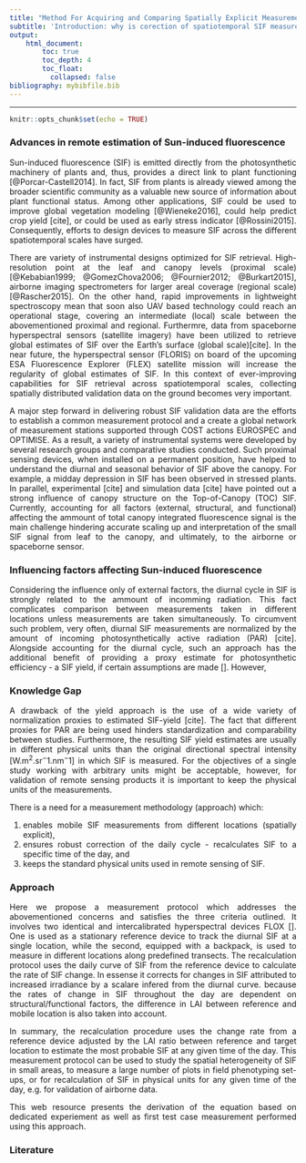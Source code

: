 ```yaml
---
title: "Method For Acquiring and Comparing Spatially Explicit Measurements of Sun-induced Flourescence on the Ground"
subtitle: 'Introduction: why is corection of spatiotemporal SIF measurements important?'
output: 
    html_document:
        toc: true
        toc_depth: 4
        toc_float:
          collapsed: false
bibliography: mybibfile.bib
---
```


<style>
body {
text-align: justify}
</style>


*** 

```r
knitr::opts_chunk$set(echo = TRUE)
```

### Advances in remote estimation of Sun-induced fluorescence  

Sun-induced fluorescence (SIF) is emitted directly from the photosynthetic machinery of plants and, thus, provides a direct link to plant functioning [@Porcar-Castell2014]. In fact, SIF from plants is already viewed among the broader scientific community as a valuable new source of information about plant functional status. Among other applications, SIF could be used to improve global vegetation modeling [@Wieneke2016], could help predict crop yield [cite], or could be used as early stress indicator [@Rossini2015]. Consequently, efforts to design devices to measure SIF across the different spatiotemporal scales have surged. 

There are variety of instrumental designs optimized for SIF retrieval. High-resolution point at the leaf and canopy levels (proximal scale)  [@Kebabian1999; @GomezChova2006; @Fournier2012; @Burkart2015], airborne imaging spectrometers for larger areal coverage (regional scale) [@Rascher2015]. On the other hand, rapid improvements in lightweight spectroscopy mean that soon also UAV based technology could reach an operational stage, covering an intermediate (local) scale between the abovementioned proximal and regional. Furthermre, data from spaceborne hyperspectral sensors (satellite imagery) have been utilized to retrieve global estimates of SIF over the Earth's surface (global scale)[cite]. In the near future, the hyperspectral sensor (FLORIS) on board of the upcoming ESA Fluorescence Explorer (FLEX) satellite mission will increase the regularity of global estimates of SIF. In this context of ever-improving capabilities for SIF retrieval across spatiotemporal scales, collecting spatially distributed validation data on the ground becomes very important.  

A major step forward in delivering robust SIF validation data are the efforts to establish a common measurement protocol and a create a global network of measurement stations supported through COST actions EUROSPEC and OPTIMISE. As a result, a variety of instrumental systems were developed by several research groups and comparative studies conducted. Such proximal sensing devices, when installed on a permanent position,  have helped to understand the diurnal and seasonal behavior of SIF above the canopy. For example, a midday depression in SIF has been observed in stressed plants. In parallel, experimental [cite] and simulation data [cite] have pointed out a strong influence of canopy structure on the Top-of-Canopy (TOC) SIF. Currently, accounting for all factors (external, structural, and functional) affecting the ammount of total canopy integrated fluorescence signal is the main challenge hindering accurate scaling up and interpretation of the small SIF signal from leaf to the canopy, and ultimately, to the airborne or spaceborne sensor.

### Influencing factors affecting Sun-induced fluorescence

Considering the influence only of external factors, the diurnal cycle in SIF is strongly related to the ammount of incomming radiation. This fact complicates comparison between measurements taken in different locations unless measurements are taken simultaneously. To circumvent such problem, very often, diurnal SIF measurements are normalized by the amount of incoming photosynthetically active radiation (PAR) [cite]. Alongside accounting for the diurnal cycle, such an approach has the additional benefit of providing a proxy estimate for photosynthetic efficiency - a SIF yield, if certain assumptions are made []. However, 

### Knowledge Gap

A drawback of the yield approach is the use of a wide variety of normalization proxies to estimated SIF-yield [cite]. The fact that different proxies for PAR are being used hinders standardization and comparability between studies. Furthermore, the resulting SIF yield estimates are usually in different physical units than the original directional spectral intensity [W.m$^2$.sr$^-1$.nm$^-1$] in which SIF is measured. For the objectives of a single study working with arbitrary units might be acceptable, however, for validation of remote sensing products it is important to keep the physical units of the measurements. 

There is a need for a measurement methodology (approach) which:  

1. enables mobile SIF measurements from different locations (spatially explicit), 
2. ensures robust correction of the daily cycle - recalculates SIF to a specific time of the day, and 
3. keeps the standard physical units used in remote sensing of SIF. 

### Approach 

Here we propose a measurement protocol which addresses the abovementioned concerns and satisfies the three criteria outlined. It involves two identical and intercalibrated hyperspectral devices FLOX []. One is used as a stationary reference device to track the diurnal SIF at a single location, while the second, equipped with a backpack, is used to measure in different locations along predefined transects. The recalculation protocol uses the daily curve of SIF from the reference device to calculate the rate of SIF change. In essense it corrects for changes in SIF attributed to increased irradiance by a scalare infered from the diurnal curve. because the rates of change in SIF throughout the day are dependent on structural/functional factors, the difference in LAI between reference and mobile location is also taken into account. 

In summary, the recalculation procedure uses the change rate from a reference device adjusted by the LAI ratio between reference and target location to estimate the most probable SIF at any given time of the day. This measurement protocol can be used to study the spatial heterogeneity of SIF in small areas, to measure a large number of plots in field phenotyping set-ups, or for recalculation of SIF in physical units for any given time of the day, e.g. for validation of airborne data. 

This web resource presents the derivation of the equation based on dedicated experiement as well as first test case measurement performed using this approach. 

### Literature


